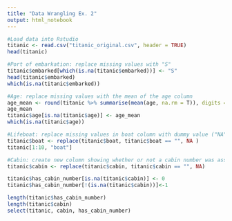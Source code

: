---
title: "Data Wrangling Ex. 2"
output: html_notebook
---

```{r}
#Load data into Rstudio
titanic <- read.csv("titanic_original.csv", header = TRUE)
head(titanic) 

```

```{r}
#Port of embarkation: replace missing values with "S"
titanic$embarked[which(is.na(titanic$embarked))] <- "S"
head(titanic$embarked)
which(is.na(titanic$embarked))

```
```{r}
#Age: replace missing values with the mean of the age column
age_mean <- round(titanic %>% summarise(mean(age, na.rm = T)), digits = 0)
age_mean
titanic$age[is.na(titanic$age)] <- age_mean
which(is.na(titanic$age))

```
```{r}
#Lifeboat: replace missing values in boat column with dummy value ("NA")
titanic$boat <- replace(titanic$boat, titanic$boat == "", NA )
titanic[1:10, "boat"]
```
```{r}
#Cabin: create new column showing whether or not a cabin number was assigned
titanic$cabin <- replace(titanic$cabin, titanic$cabin == "", NA)

titanic$has_cabin_number[is.na(titanic$cabin)] <- 0
titanic$has_cabin_number[!(is.na(titanic$cabin))]<-1

length(titanic$has_cabin_number)
length(titanic$cabin)
select(titanic, cabin, has_cabin_number)


```

